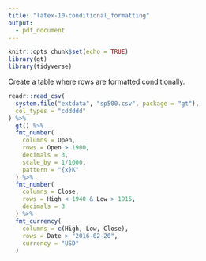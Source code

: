 ```yaml
---
title: "latex-10-conditional_formatting"
output: 
  - pdf_document
---
```


```r
knitr::opts_chunk$set(echo = TRUE)
library(gt)
library(tidyverse)
```

Create a table where rows are formatted conditionally.

```r
readr::read_csv(
  system.file("extdata", "sp500.csv", package = "gt"),
  col_types = "cddddd"
) %>%
  gt() %>%
  fmt_number(
    columns = Open,
    rows = Open > 1900,
    decimals = 3,
    scale_by = 1/1000,
    pattern = "{x}K"
  ) %>%
  fmt_number(
    columns = Close,
    rows = High < 1940 & Low > 1915,
    decimals = 3
  ) %>%
  fmt_currency(
    columns = c(High, Low, Close),
    rows = Date > "2016-02-20",
    currency = "USD"
  )
```

